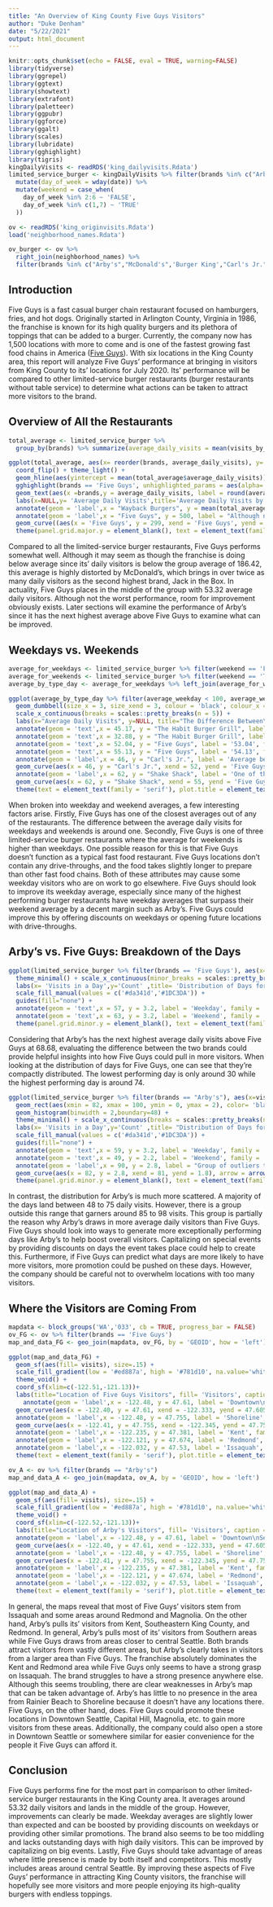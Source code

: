 ```yaml
---
title: "An Overview of King County Five Guys Visitors"
author: "Duke Denham"
date: "5/22/2021"
output: html_document
---
```


```r
knitr::opts_chunk$set(echo = FALSE, eval = TRUE, warning=FALSE)
library(tidyverse)
library(ggrepel)
library(ggtext)
library(showtext)
library(extrafont)
library(paletteer)
library(ggpubr)
library(ggforce)
library(ggalt)
library(scales)
library(lubridate)
library(gghighlight)
library(tigris)
kingDailyVisits <- readRDS('king_dailyvisits.Rdata')
limited_service_burger <- kingDailyVisits %>% filter(brands %in% c("Arby's","McDonald's",'Burger King',"Carl's Jr.",'Chick-fil-A','Five Guys','Jack in the Box','Red Robin Gourmet Burgers','Shake Shack','Sonic','Wayback Burgers',"Wendy's",'The Habit Burger Grill', "Steak 'n Shake")) %>% 
  mutate(day_of_week = wday(date)) %>%
  mutate(weekend = case_when(
    day_of_week %in% 2:6 ~ 'FALSE',
    day_of_week %in% c(1,7) ~ 'TRUE'
  ))

ov <- readRDS('king_originvisits.Rdata')
load('neighborhood_names.Rdata')

ov_burger <- ov %>%
  right_join(neighborhood_names) %>% 
  filter(brands %in% c("Arby's","McDonald's",'Burger King',"Carl's Jr.",'Chick-fil-A','Five Guys','Jack in the Box','Red Robin Gourmet Burgers','Shake Shack','Sonic','Wayback Burgers',"Wendy's",'The Habit Burger Grill', "Steak 'n Shake"))
```

## Introduction

  Five Guys is a fast casual burger chain restaurant focused on hamburgers, fries, and hot dogs. Originally started in Arlington County, Virginia in 1986, the franchise is known for its high quality burgers and its plethora of toppings that can be added to a burger. Currently, the company now has 1,500 locations with more to come and is one of the fastest growing fast food chains in America ([Five Guys](https://www.fiveguys.com/fans/the-five-guys-story)). With six locations in the King County area, this report will analyze Five Guys' performance at bringing in visitors from King County to its' locations for July 2020. Its' performance will be compared to other limited-service burger restaurants (burger restaurants without table service) to determine what actions can be taken to attract more visitors to the brand.

## Overview of All the Restaurants

```r
total_average <- limited_service_burger %>% 
  group_by(brands) %>% summarize(average_daily_visits = mean(visits_by_day))

ggplot(total_average, aes(x= reorder(brands, average_daily_visits), y= average_daily_visits)) + geom_lollipop(size=.9, color='#da341d') + 
  coord_flip() + theme_light() +
  geom_hline(aes(yintercept = mean(total_average$average_daily_visits)), linetype = 'dashed', color='#595d5b') +
  gghighlight(brands == 'Five Guys', unhighlighted_params = aes(alpha=.6, color = '#f59191')) +
  geom_text(aes(x =brands,y = average_daily_visits, label = round(average_daily_visits, digits=2),hjust=-.25, vjust=.3), size=4, family='serif', color='#da341d') +
  labs(x=NULL,y= 'Average Daily Visits',title='Average Daily Visits by Restaurant') +
  annotate(geom = 'label',x = "Wayback Burgers", y = mean(total_average$average_daily_visits), label = 'Group Average:\n186.42', family = 'serif', size = 8/.pt) +
  annotate(geom = 'label',x = "Five Guys", y = 500, label = "Although not above the\naverage line, Five Guys is\nstill in the middle of the group.", family = 'serif', size = 10/.pt) +
  geom_curve((aes(x = 'Five Guys', y = 299, xend = 'Five Guys', yend = 165)), arrow = arrow(length = unit(0.25, "cm")),curvature=0) +
  theme(panel.grid.major.y = element_blank(), text = element_text(family = 'serif'), plot.title = element_text(face='bold', size= 17))
```

  Compared to all the limited-service burger restaurants, Five Guys performs somewhat well. Although it may seem as though the franchise is doing below average since its' daily visitors is below the group average of 186.42, this average is highly distorted by McDonald's, which brings in over twice as many daily visitors as the second highest brand, Jack in the Box. In actuality, Five Guys places in the middle of the group with 53.32 average daily visitors. Although not the worst performance, room for improvement obviously exists. Later sections will examine the performance of Arby's since it has the next highest average above Five Guys to examine what can be improved.

## Weekdays vs. Weekends

```r
average_for_weekdays <- limited_service_burger %>% filter(weekend == 'FALSE') %>% group_by(brands) %>% summarize(average_weekday = mean(visits_by_day))
average_for_weekends <- limited_service_burger %>% filter(weekend == 'TRUE') %>% group_by(brands) %>% summarize(average_weekend = mean(visits_by_day))
average_by_type_day <- average_for_weekdays %>% left_join(average_for_weekends, by = 'brands')

ggplot(average_by_type_day %>% filter(average_weekday < 100, average_weekday > 15), aes(x = average_weekday, xend = average_weekend, y=brands)) + 
  geom_dumbbell(size_x = 3, size_xend = 3, colour = 'black', colour_x = '#da341d', colour_xend = '#1DC3DA') + theme_minimal() +
  scale_x_continuous(breaks = scales::pretty_breaks(n = 5)) +
  labs(x="Average Daily Visits", y=NULL, title="The Difference Between\nWeekday/Weekend Daily Visits")+
  annotate(geom = 'text',x = 45.17, y = "The Habit Burger Grill", label = 'Weekday', family = 'serif', size = 10/.pt,color= '#da341d',vjust=-1.3)+
  annotate(geom = 'text',x = 32.88, y = "The Habit Burger Grill", label = 'Weekend', family = 'serif', size = 10/.pt,color= '#1DC3DA',vjust=-1.3)+
  annotate(geom = 'text',x = 52.04, y = "Five Guys", label = '53.04', family = 'serif', size = 10/.pt,color= '#da341d',vjust=-1.3)+
  annotate(geom = 'text',x = 55.13, y = "Five Guys", label = '54.13', family = 'serif', size = 10/.pt,color= '#1DC3DA',vjust=1.9)+
  annotate(geom = 'label',x = 46, y = "Carl's Jr.", label = 'Average between the two much\ncloser than other restaurants', family = 'serif', size = 9/.pt, vjust=1.1) +
  geom_curve(aes(x = 46, y = "Carl's Jr.", xend = 52, yend = 'Five Guys'), arrow = arrow(length = unit(0.25, "cm")),curvature = -.5) +
  annotate(geom = 'label',x = 62, y = "Shake Shack", label = 'One of the few restaurants\nwhere weekends have higher\naverage over weekdays', family = 'serif', size = 9/.pt, vjust=-.1) +
  geom_curve(aes(x = 62, y = "Shake Shack", xend = 55, yend = 'Five Guys'), arrow = arrow(length = unit(0.25, "cm")),curvature = -.5) +
  theme(text = element_text(family = 'serif'), plot.title = element_text(face='bold', size= 17))

```

  When broken into weekday and weekend averages, a few interesting factors arise. Firstly, Five Guys has one of the closest averages out of any of the restaurants. The difference between the average daily visits for weekdays and weekends is around one. Secondly, Five Guys is one of three limited-service burger restaurants where the average for weekends is higher than weekdays. One possible reason for this is that Five Guys doesn't function as a typical fast food restaurant. Five Guys locations don't contain any drive-throughs, and the food takes slightly longer to prepare than other fast food chains. Both of these attributes may cause some weekday visitors who are on work to go elsewhere. Five Guys should look to improve its weekday average, especially since many of the highest performing burger restaurants have weekday averages that surpass their weekend average by a decent margin such as Arby's. Five Guys could improve this by offering discounts on weekdays or opening future locations with drive-throughs.

## Arby's vs. Five Guys: Breakdown of the Days

```r

ggplot(limited_service_burger %>% filter(brands == 'Five Guys'), aes(x=visits_by_day, fill=weekend)) + geom_histogram(binwidth = 2,boundary=30) + 
  theme_minimal() + scale_x_continuous(minor_breaks = scales::pretty_breaks(n = 20)) + scale_y_continuous(limits=c(0,3.2))+
  labs(x= 'Visits in a Day',y='Count' ,title= 'Distribution of Days for Five Guys') +
  scale_fill_manual(values = c('#da341d','#1DC3DA')) +
  guides(fill="none") +
  annotate(geom = 'text',x = 57, y = 3.2, label = 'Weekday', family = 'serif', size = 11/.pt, color= '#da341d') +
  annotate(geom = 'text',x = 63, y = 3.2, label = 'Weekend', family = 'serif', size = 11/.pt, color= '#1DC3DA') +
  theme(panel.grid.minor.y = element_blank(), text = element_text(family = 'serif'), plot.title = element_text(face='bold', size= 17))

```

  Considering that Arby's has the next highest average daily visits above Five Guys at 68.68, evaluating the difference between the two brands could provide helpful insights into how Five Guys could pull in more visitors. When looking at the distribution of days for Five Guys, one can see that they're compactly distributed. The lowest performing day is only around 30 while the highest performing day is around 74.

```r

ggplot(limited_service_burger %>% filter(brands == "Arby's"), aes(x=visits_by_day, fill=weekend)) +
  geom_rect(aes(xmin = 82, xmax = 100, ymin = 0, ymax = 2), color= 'black', fill= 'transparent', size=.35) +
  geom_histogram(binwidth = 2,boundary=48) + 
  theme_minimal() + scale_x_continuous(breaks = scales::pretty_breaks(n = 5),minor_breaks = scales::pretty_breaks(n = 30) ,limits=c(48,101)) + scale_y_continuous(limits=c(0,4.2))+
  labs(x= 'Visits in a Day',y='Count' ,title= "Distribution of Days for Arby's") +
  scale_fill_manual(values = c('#da341d','#1DC3DA')) +
  guides(fill="none") +
  annotate(geom = 'text',x = 59, y = 3.2, label = 'Weekday', family = 'serif', size = 11/.pt, color= '#da341d') +
  annotate(geom = 'text',x = 49, y = 2.2, label = 'Weekend', family = 'serif', size = 11/.pt, color= '#1DC3DA') +
  annotate(geom = 'label',x = 90, y = 2.8, label = "Group of outliers that\nboost Arby's average visits", family = 'serif', size = 10/.pt)+
  geom_curve(aes(x = 82, y = 2.8, xend = 81, yend = 1.8), arrow = arrow(length = unit(0.25, "cm")),curvature = .5) +
  theme(panel.grid.minor.y = element_blank(), text = element_text(family = 'serif'), plot.title = element_text(face='bold', size= 17))

```

  In contrast, the distribution for Arby's is much more scattered. A majority of the days land between 48 to 75 daily visits. However, there is a group outside this range that garners around 85 to 98 visits. This group is partially the reason why Arby's draws in more average daily visitors than Five Guys. Five Guys should look into ways to generate more exceptionally performing days like Arby's to help boost overall visitors. Capitalizing on special events by providing discounts on days the event takes place could help to create this. Furthermore, if Five Guys can predict what days are more likely to have more visitors, more promotion could be pushed on these days. However, the company should be careful not to overwhelm locations with too many visitors.

## Where the Visitors are Coming From

``` r
mapdata <- block_groups('WA','033', cb = TRUE, progress_bar = FALSE)
ov_FG <- ov %>% filter(brands == 'Five Guys')
map_and_data_FG <- geo_join(mapdata, ov_FG, by = 'GEOID', how = 'left')

ggplot(map_and_data_FG) +
  geom_sf(aes(fill= visits), size=.15) + 
  scale_fill_gradient(low = '#ed887a', high = '#781d10', na.value='white', n.breaks=6) +
  theme_void() +
  coord_sf(xlim=c(-122.51,-121.13))+
  labs(title="Location of Five Guys Visitors", fill= 'Visitors', caption="Five Guys mainly pulls in visitors from areas surrounding Issaquah and Magnolia.") +
    annotate(geom = 'label',x = -122.48, y = 47.61, label = 'Downtown\nSeattle', family = 'serif', size = 7.5/.pt, color= 'black') +
  geom_curve(aes(x = -122.40, y = 47.61, xend = -122.333, yend = 47.605), arrow = arrow(length = unit(0.15, "cm")),curvature = -.25, size=.03) +
  annotate(geom = 'label',x = -122.48, y = 47.755, label = 'Shoreline', family = 'serif', size = 7.5/.pt, color= 'black') +
  geom_curve(aes(x = -122.41, y = 47.755, xend = -122.345, yend = 47.756), arrow = arrow(length = unit(0.15, "cm")),curvature = -.25, size=.03) +
  annotate(geom = 'label',x = -122.235, y = 47.381, label = 'Kent', family = 'serif', size = 7.5/.pt, color= 'black') +
  annotate(geom = 'label',x = -122.121, y = 47.674, label = 'Redmond', family = 'serif', size = 7.5/.pt, color= 'black') +
  annotate(geom = 'label',x = -122.032, y = 47.53, label = 'Issaquah', family = 'serif', size = 7.5/.pt, color= 'black') +
  theme(text = element_text(family = 'serif'), plot.title = element_text(face='bold', size= 17))
```
``` r
ov_A <- ov %>% filter(brands == "Arby's")
map_and_data_A <- geo_join(mapdata, ov_A, by = 'GEOID', how = 'left')

ggplot(map_and_data_A) +
  geom_sf(aes(fill= visits), size=.15) + 
  scale_fill_gradient(low = '#ed887a', high = '#781d10', na.value='white', n.breaks=6) +
  theme_void() +
  coord_sf(xlim=c(-122.52,-121.13))+
  labs(title="Location of Arby's Visitors", fill= 'Visitors', caption = "Unlike Five Guys, Arby's pulls its' visitors from Kent, Eastern King County, and Redmond.\nBoth restaurants receive vistors from very different areas, but Arby's receives visitors from more areas.") +
  annotate(geom = 'label',x = -122.48, y = 47.61, label = 'Downtown\nSeattle', family = 'serif', size = 7.5/.pt, color= 'black') +
  geom_curve(aes(x = -122.40, y = 47.61, xend = -122.333, yend = 47.605), arrow = arrow(length = unit(0.15, "cm")),curvature = -.25, size=.03) +
  annotate(geom = 'label',x = -122.48, y = 47.755, label = 'Shoreline', family = 'serif', size = 7.5/.pt, color= 'black') +
  geom_curve(aes(x = -122.41, y = 47.755, xend = -122.345, yend = 47.756), arrow = arrow(length = unit(0.15, "cm")),curvature = -.25, size=.03) +
  annotate(geom = 'label',x = -122.235, y = 47.381, label = 'Kent', family = 'serif', size = 7.5/.pt, color= 'black') +
  annotate(geom = 'label',x = -122.121, y = 47.674, label = 'Redmond', family = 'serif', size = 7.5/.pt, color= 'black') +
  annotate(geom = 'label',x = -122.032, y = 47.53, label = 'Issaquah', family = 'serif', size = 7.5/.pt, color= 'black') +
  theme(text = element_text(family = 'serif'), plot.title = element_text(face='bold', size= 17))
```

  In general, the maps reveal that most of Five Guys' visitors stem from Issaquah and some areas around Redmond and Magnolia. On the other hand, Arby's pulls its' visitors from Kent, Southeastern King County, and Redmond. In general, Arby's pulls most of its' visitors from Southern areas while Five Guys draws from areas closer to central Seattle. Both brands attract visitors from vastly different areas, but Arby's clearly takes in visitors from a larger area than Five Guys. The franchise absolutely dominates the Kent and Redmond area while Five Guys only seems to have a strong grasp on Issaquah. The brand struggles to have a strong presence anywhere else. Although this seems troubling, there are clear weaknesses in Arby's map that can be taken advantage of. Arby's has little to no presence in the area from Rainier Beach to Shoreline because it doesn't have any locations there. Five Guys, on the other hand, does. Five Guys could promote these locations in Downtown Seattle, Capital Hill, Magnolia, etc. to gain more visitors from these areas. Additionally, the company could also open a store in Downtown Seattle or somewhere similar for easier convenience for the people it Five Guys can afford it.

## Conclusion

  Five Guys performs fine for the most part in comparison to other limited-service burger restaurants in the King County area. It averages around 53.32 daily visitors and lands in the middle of the group. However, improvements can clearly be made. Weekday averages are slightly lower than expected and can be boosted by providing discounts on weekdays or providing other similar promotions. The brand also seems to be too middling and lacks outstanding days with high daily visitors. This can be improved by capitalizing on big events. Lastly, Five Guys should take advantage of areas where little presence is made by both itself and competitors. This mostly includes areas around central Seattle. By improving these aspects of Five Guys' performance in attracting King County visitors, the franchise will hopefully see more visitors and more people enjoying its high-quality burgers with endless toppings.